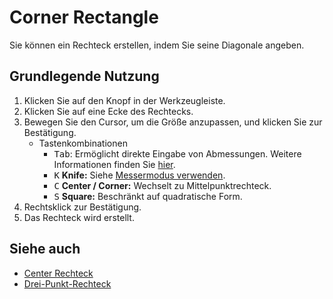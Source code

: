 
# Corner Rectangle

<Reference shortcut='' command='Corner Rectangle' button='Werkzeugleiste' />

Sie können ein Rechteck erstellen, indem Sie seine Diagonale angeben.

## Grundlegende Nutzung

1. Klicken Sie auf den <ButtonIcon type="button-corner-rectangle" /> Knopf in der Werkzeugleiste.
2. Klicken Sie auf eine Ecke des Rechtecks.
3. Bewegen Sie den Cursor, um die Größe anzupassen, und klicken Sie zur Bestätigung.
   - <Kst>Tastenkombinationen</Kst>
      - <kbd>Tab</kbd>: Ermöglicht direkte Eingabe von Abmessungen. Weitere Informationen finden Sie [hier](./sketching-essentials#specify-dimensions-numerically).
      - <kbd>K</kbd> **Knife:** Siehe [Messermodus verwenden](./sketching-essentials#use-knife-mode).
      - <kbd>C</kbd> **Center / Corner:** Wechselt zu Mittelpunktrechteck.
      - <kbd>S</kbd> **Square:** Beschränkt auf quadratische Form.
4. Rechtsklick zur Bestätigung.
5. Das Rechteck wird erstellt.

<VideoPlayer fileName="corner-rectangle"/>

## Siehe auch
- [Center Rechteck](./center-rectangle)
- [Drei-Punkt-Rechteck](./three-point-rectangle)